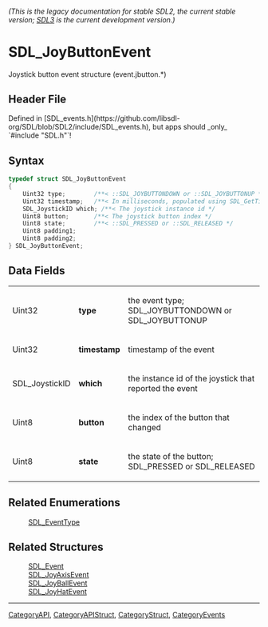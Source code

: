 ====== (This is the legacy documentation for stable SDL2, the current stable version; [https://wiki.libsdl.org/SDL3/ SDL3] is the current development version.) ======
= SDL_JoyButtonEvent =

Joystick button event structure (event.jbutton.*)

== Header File ==

Defined in [SDL_events.h](https://github.com/libsdl-org/SDL/blob/SDL2/include/SDL_events.h), but apps should _only_ `#include "SDL.h"`!

== Syntax ==

<syntaxhighlight lang='c'>
typedef struct SDL_JoyButtonEvent
{
    Uint32 type;        /**< ::SDL_JOYBUTTONDOWN or ::SDL_JOYBUTTONUP */
    Uint32 timestamp;   /**< In milliseconds, populated using SDL_GetTicks() */
    SDL_JoystickID which; /**< The joystick instance id */
    Uint8 button;       /**< The joystick button index */
    Uint8 state;        /**< ::SDL_PRESSED or ::SDL_RELEASED */
    Uint8 padding1;
    Uint8 padding2;
} SDL_JoyButtonEvent;</syntaxhighlight>

== Data Fields ==

{|
|Uint32
|'''type'''
|the event type; SDL_JOYBUTTONDOWN or SDL_JOYBUTTONUP
|-
|Uint32
|'''timestamp'''
|timestamp of the event
|-
|SDL_JoystickID
|'''which'''
|the instance id of the joystick that reported the event
|-
|Uint8
|'''button'''
|the index of the button that changed
|-
|Uint8
|'''state'''
|the state of the button; SDL_PRESSED or SDL_RELEASED
|}

== Related Enumerations ==

:[[SDL_EventType]]

== Related Structures ==

:[[SDL_Event]]
:[[SDL_JoyAxisEvent]]
:[[SDL_JoyBallEvent]]
:[[SDL_JoyHatEvent]]

----
[[CategoryAPI]], [[CategoryAPIStruct]], [[CategoryStruct]], [[CategoryEvents]]


